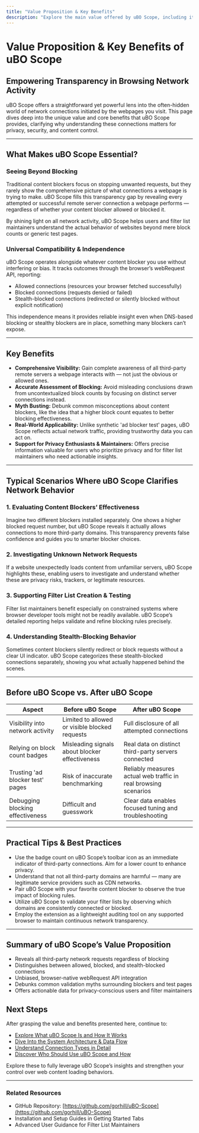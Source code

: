 ```yaml
---
title: "Value Proposition & Key Benefits"
description: "Explore the main value offered by uBO Scope, including its transparency into network requests, ability to transcend the limitations of specific content blockers, and utility for privacy enthusiasts and filter list maintainers. Discover what scenarios and problems the extension helps to clarify."
---
```


# Value Proposition & Key Benefits of uBO Scope

## Empowering Transparency in Browsing Network Activity

uBO Scope offers a straightforward yet powerful lens into the often-hidden world of network connections initiated by the webpages you visit. This page dives deep into the unique value and core benefits that uBO Scope provides, clarifying why understanding these connections matters for privacy, security, and content control.

---

## What Makes uBO Scope Essential?

### Seeing Beyond Blocking
Traditional content blockers focus on stopping unwanted requests, but they rarely show the comprehensive picture of what connections a webpage is trying to make. uBO Scope fills this transparency gap by revealing every attempted or successful remote server connection a webpage performs — regardless of whether your content blocker allowed or blocked it.

By shining light on all network activity, uBO Scope helps users and filter list maintainers understand the actual behavior of websites beyond mere block counts or generic test pages.

### Universal Compatibility & Independence
uBO Scope operates alongside whatever content blocker you use without interfering or bias. It tracks outcomes through the browser’s webRequest API, reporting:

- Allowed connections (resources your browser fetched successfully)
- Blocked connections (requests denied or failed)
- Stealth-blocked connections (redirected or silently blocked without explicit notification)

This independence means it provides reliable insight even when DNS-based blocking or stealthy blockers are in place, something many blockers can’t expose.

---

## Key Benefits

- **Comprehensive Visibility:** Gain complete awareness of all third-party remote servers a webpage interacts with — not just the obvious or allowed ones.
- **Accurate Assessment of Blocking:** Avoid misleading conclusions drawn from uncontextualized block counts by focusing on distinct server connections instead.
- **Myth Busting:** Debunk common misconceptions about content blockers, like the idea that a higher block count equates to better blocking effectiveness.
- **Real-World Applicability:** Unlike synthetic 'ad blocker test' pages, uBO Scope reflects actual network traffic, providing trustworthy data you can act on.
- **Support for Privacy Enthusiasts & Maintainers:** Offers precise information valuable for users who prioritize privacy and for filter list maintainers who need actionable insights.

---

## Typical Scenarios Where uBO Scope Clarifies Network Behavior

### 1. Evaluating Content Blockers’ Effectiveness
Imagine two different blockers installed separately. One shows a higher blocked request number, but uBO Scope reveals it actually allows connections to more third-party domains. This transparency prevents false confidence and guides you to smarter blocker choices.

### 2. Investigating Unknown Network Requests
If a website unexpectedly loads content from unfamiliar servers, uBO Scope highlights these, enabling users to investigate and understand whether these are privacy risks, trackers, or legitimate resources.

### 3. Supporting Filter List Creation & Testing
Filter list maintainers benefit especially on constrained systems where browser developer tools might not be readily available. uBO Scope’s detailed reporting helps validate and refine blocking rules precisely.

### 4. Understanding Stealth-Blocking Behavior
Sometimes content blockers silently redirect or block requests without a clear UI indicator. uBO Scope categorizes these stealth-blocked connections separately, showing you what actually happened behind the scenes.

---

## Before uBO Scope vs. After uBO Scope

| Aspect                         | Before uBO Scope                                                  | After uBO Scope                                                    |
|-------------------------------|------------------------------------------------------------------|-------------------------------------------------------------------|
| Visibility into network activity| Limited to allowed or visible blocked requests                   | Full disclosure of all attempted connections                      |
| Relying on block count badges  | Misleading signals about blocker effectiveness                   | Real data on distinct third-party servers connected               |
| Trusting 'ad blocker test' pages| Risk of inaccurate benchmarking                                  | Reliably measures actual web traffic in real browsing scenarios  |
| Debugging blocking effectiveness| Difficult and guesswork                                          | Clear data enables focused tuning and troubleshooting             |

---

## Practical Tips & Best Practices

- Use the badge count on uBO Scope’s toolbar icon as an immediate indicator of third-party connections. Aim for a lower count to enhance privacy.
- Understand that not all third-party domains are harmful — many are legitimate service providers such as CDN networks.
- Pair uBO Scope with your favorite content blocker to observe the true impact of blocking rules.
- Utilize uBO Scope to validate your filter lists by observing which domains are consistently connected or blocked.
- Employ the extension as a lightweight auditing tool on any supported browser to maintain continuous network transparency.

---

## Summary of uBO Scope’s Value Proposition

- Reveals all third-party network requests regardless of blocking
- Distinguishes between allowed, blocked, and stealth-blocked connections
- Unbiased, browser-native webRequest API integration
- Debunks common validation myths surrounding blockers and test pages
- Offers actionable data for privacy-conscious users and filter maintainers


## Next Steps

After grasping the value and benefits presented here, continue to:

- [Explore What uBO Scope Is and How It Works](/overview/introduction-and-value/what-is-ubo-scope)
- [Dive Into the System Architecture & Data Flow](/overview/system-architecture-and-data-flow/architecture-overview)
- [Understand Connection Types in Detail](/overview/core-concepts-and-key-ideas/domain-connection-types)
- [Discover Who Should Use uBO Scope and How](/overview/use-cases-and-users/who-should-use-ubo-scope)

Explore these to fully leverage uBO Scope’s insights and strengthen your control over web content loading behaviors.

---

### Related Resources

- GitHub Repository: [https://github.com/gorhill/uBO-Scope](https://github.com/gorhill/uBO-Scope)
- Installation and Setup Guides in Getting Started Tabs
- Advanced User Guidance for Filter List Maintainers
